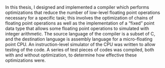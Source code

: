 In this thesis, I designed and implemented a compiler which performs optimizations that reduce the number of low-level floating point operations necessary for a specific task; this involves the optimization of chains of floating point operations as well as the implementation of a "fixed" point data type that allows some floating point operations to simulated with integer arithmetic. The source language of the compiler is a subset of C, and the destination language is assembly language for a micro-floating point CPU. An instruction-level simulator of the CPU was written to allow testing of the code. A series of test pieces of codes was compiled, both with and without optimization, to determine how effective these optimizations were.

